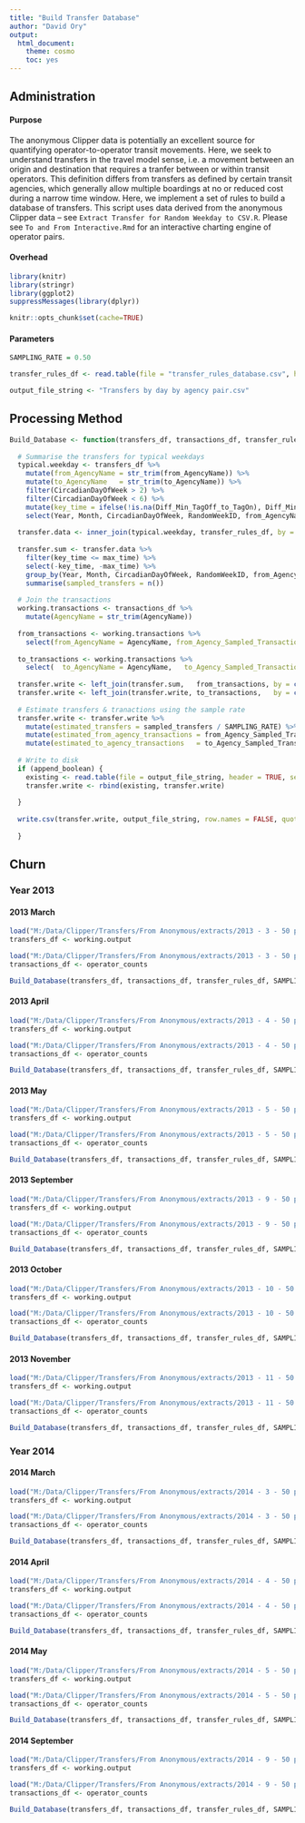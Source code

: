 ```yaml
---
title: "Build Transfer Database"
author: "David Ory"
output:
  html_document:
    theme: cosmo
    toc: yes
---
```

## Administration

#### Purpose
The anonymous Clipper data is potentially an excellent source for quantifying operator-to-operator transit movements.  Here, we seek to understand transfers in the travel model sense, i.e. a movement between an origin and destination that requires a tranfer between or within transit operators.  This definition differs from transfers as defined by certain transit agencies, which generally allow multiple boardings at no or reduced cost during a narrow time window.  Here, we implement a set of rules to build a database of transfers.  This script uses data derived from the anonymous Clipper data -- see `Extract Transfer for Random Weekday to CSV.R`.  Please see `To and From Interactive.Rmd` for an interactive charting engine of operator pairs.

#### Overhead
```r
library(knitr)
library(stringr)
library(ggplot2)
suppressMessages(library(dplyr))
```

```r
knitr::opts_chunk$set(cache=TRUE)
```

#### Parameters
```r
SAMPLING_RATE = 0.50

transfer_rules_df <- read.table(file = "transfer_rules_database.csv", header = TRUE, sep = ",", stringsAsFactors = FALSE)

output_file_string <- "Transfers by day by agency pair.csv"
```

## Processing Method
```r
Build_Database <- function(transfers_df, transactions_df, transfer_rules_df, sampling_rate_float, output_file_string, append_boolean){
  
  # Summarise the transfers for typical weekdays
  typical.weekday <- transfers_df %>%
    mutate(from_AgencyName = str_trim(from_AgencyName)) %>%
    mutate(to_AgencyName   = str_trim(to_AgencyName)) %>%
    filter(CircadianDayOfWeek > 2) %>%
    filter(CircadianDayOfWeek < 6) %>%
    mutate(key_time = ifelse(!is.na(Diff_Min_TagOff_to_TagOn), Diff_Min_TagOff_to_TagOn, Diff_Min_TagOn_to_TagOn)) %>%
    select(Year, Month, CircadianDayOfWeek, RandomWeekID, from_AgencyName, to_AgencyName, key_time)
  
  transfer.data <- inner_join(typical.weekday, transfer_rules_df, by = c("from_AgencyName", "to_AgencyName"))
  
  transfer.sum <- transfer.data %>%
    filter(key_time <= max_time) %>%
    select(-key_time, -max_time) %>%
    group_by(Year, Month, CircadianDayOfWeek, RandomWeekID, from_AgencyName, to_AgencyName) %>%
    summarise(sampled_transfers = n())
  
  # Join the transactions
  working.transactions <- transactions_df %>%
    mutate(AgencyName = str_trim(AgencyName))
  
  from_transactions <- working.transactions %>%
    select(from_AgencyName = AgencyName, from_Agency_Sampled_Transactions = Sampled_Transactions, Year, Month, CircadianDayOfWeek, RandomWeekID)
  
  to_transactions <- working.transactions %>%
    select(  to_AgencyName = AgencyName,   to_Agency_Sampled_Transactions = Sampled_Transactions, Year, Month, CircadianDayOfWeek, RandomWeekID)
  
  transfer.write <- left_join(transfer.sum,   from_transactions, by = c("Year", "Month", "CircadianDayOfWeek", "RandomWeekID", "from_AgencyName"))
  transfer.write <- left_join(transfer.write, to_transactions,   by = c("Year", "Month", "CircadianDayOfWeek", "RandomWeekID", "to_AgencyName"))
  
  # Estimate transfers & tranactions using the sample rate
  transfer.write <- transfer.write %>%
    mutate(estimated_transfers = sampled_transfers / SAMPLING_RATE) %>%
    mutate(estimated_from_agency_transactions = from_Agency_Sampled_Transactions / SAMPLING_RATE) %>% 
    mutate(estimated_to_agency_transactions   = to_Agency_Sampled_Transactions   / SAMPLING_RATE)
  
  # Write to disk
  if (append_boolean) {
    existing <- read.table(file = output_file_string, header = TRUE, sep = ",", stringsAsFactors = FALSE)
    transfer.write <- rbind(existing, transfer.write)
    
  } 
    
  write.csv(transfer.write, output_file_string, row.names = FALSE, quote = T)
  
  }

```

## Churn
### Year 2013
#### 2013 March
```r
load("M:/Data/Clipper/Transfers/From Anonymous/extracts/2013 - 3 - 50 percent Transfer Database for Random Weekdays.RData")
transfers_df <- working.output

load("M:/Data/Clipper/Transfers/From Anonymous/extracts/2013 - 3 - 50 percent Transaction Database for Random Weekdays.RData")
transactions_df <- operator_counts

Build_Database(transfers_df, transactions_df, transfer_rules_df, SAMPLING_RATE, output_file_string, FALSE)
```


#### 2013 April
```r
load("M:/Data/Clipper/Transfers/From Anonymous/extracts/2013 - 4 - 50 percent Transfer Database for Random Weekdays.RData")
transfers_df <- working.output

load("M:/Data/Clipper/Transfers/From Anonymous/extracts/2013 - 4 - 50 percent Transaction Database for Random Weekdays.RData")
transactions_df <- operator_counts

Build_Database(transfers_df, transactions_df, transfer_rules_df, SAMPLING_RATE, output_file_string, TRUE)
```

#### 2013 May
```r
load("M:/Data/Clipper/Transfers/From Anonymous/extracts/2013 - 5 - 50 percent Transfer Database for Random Weekdays.RData")
transfers_df <- working.output

load("M:/Data/Clipper/Transfers/From Anonymous/extracts/2013 - 5 - 50 percent Transaction Database for Random Weekdays.RData")
transactions_df <- operator_counts

Build_Database(transfers_df, transactions_df, transfer_rules_df, SAMPLING_RATE, output_file_string, TRUE)
```

#### 2013 September
```r
load("M:/Data/Clipper/Transfers/From Anonymous/extracts/2013 - 9 - 50 percent Transfer Database for Random Weekdays.RData")
transfers_df <- working.output

load("M:/Data/Clipper/Transfers/From Anonymous/extracts/2013 - 9 - 50 percent Transaction Database for Random Weekdays.RData")
transactions_df <- operator_counts

Build_Database(transfers_df, transactions_df, transfer_rules_df, SAMPLING_RATE, output_file_string, TRUE)
```

#### 2013 October
```r
load("M:/Data/Clipper/Transfers/From Anonymous/extracts/2013 - 10 - 50 percent Transfer Database for Random Weekdays.RData")
transfers_df <- working.output

load("M:/Data/Clipper/Transfers/From Anonymous/extracts/2013 - 10 - 50 percent Transaction Database for Random Weekdays.RData")
transactions_df <- operator_counts

Build_Database(transfers_df, transactions_df, transfer_rules_df, SAMPLING_RATE, output_file_string, TRUE)
```

#### 2013 November
```r
load("M:/Data/Clipper/Transfers/From Anonymous/extracts/2013 - 11 - 50 percent Transfer Database for Random Weekdays.RData")
transfers_df <- working.output

load("M:/Data/Clipper/Transfers/From Anonymous/extracts/2013 - 11 - 50 percent Transaction Database for Random Weekdays.RData")
transactions_df <- operator_counts

Build_Database(transfers_df, transactions_df, transfer_rules_df, SAMPLING_RATE, output_file_string, TRUE)
```

### Year 2014
#### 2014 March
```r
load("M:/Data/Clipper/Transfers/From Anonymous/extracts/2014 - 3 - 50 percent Transfer Database for Random Weekdays.RData")
transfers_df <- working.output

load("M:/Data/Clipper/Transfers/From Anonymous/extracts/2014 - 3 - 50 percent Transaction Database for Random Weekdays.RData")
transactions_df <- operator_counts

Build_Database(transfers_df, transactions_df, transfer_rules_df, SAMPLING_RATE, output_file_string, TRUE)
```

#### 2014 April
```r
load("M:/Data/Clipper/Transfers/From Anonymous/extracts/2014 - 4 - 50 percent Transfer Database for Random Weekdays.RData")
transfers_df <- working.output

load("M:/Data/Clipper/Transfers/From Anonymous/extracts/2014 - 4 - 50 percent Transaction Database for Random Weekdays.RData")
transactions_df <- operator_counts

Build_Database(transfers_df, transactions_df, transfer_rules_df, SAMPLING_RATE, output_file_string, TRUE)
```

#### 2014 May
```r
load("M:/Data/Clipper/Transfers/From Anonymous/extracts/2014 - 5 - 50 percent Transfer Database for Random Weekdays.RData")
transfers_df <- working.output

load("M:/Data/Clipper/Transfers/From Anonymous/extracts/2014 - 5 - 50 percent Transaction Database for Random Weekdays.RData")
transactions_df <- operator_counts

Build_Database(transfers_df, transactions_df, transfer_rules_df, SAMPLING_RATE, output_file_string, TRUE)
```

#### 2014 September
```r
load("M:/Data/Clipper/Transfers/From Anonymous/extracts/2014 - 9 - 50 percent Transfer Database for Random Weekdays.RData")
transfers_df <- working.output

load("M:/Data/Clipper/Transfers/From Anonymous/extracts/2014 - 9 - 50 percent Transaction Database for Random Weekdays.RData")
transactions_df <- operator_counts

Build_Database(transfers_df, transactions_df, transfer_rules_df, SAMPLING_RATE, output_file_string, TRUE)
```